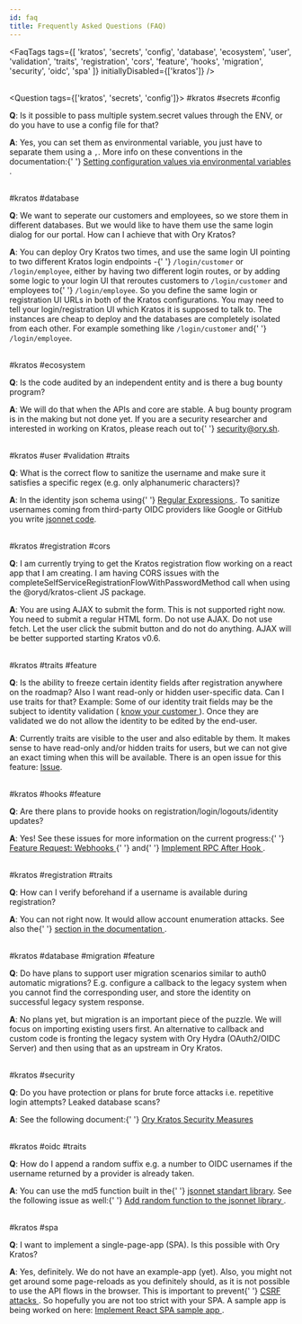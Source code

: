 ```yaml
---
id: faq
title: Frequently Asked Questions (FAQ)
---
```


<!-- This file is generated. Please edit /docs/faq.yaml or /docs/scripts/gen-faq.js instead. Changes will be overwritten otherwise -->


<FaqTags
  tags={[
    'kratos',
    'secrets',
    'config',
    'database',
    'ecosystem',
    'user',
    'validation',
    'traits',
    'registration',
    'cors',
    'feature',
    'hooks',
    'migration',
    'security',
    'oidc',
    'spa'
  ]}
  initiallyDisabled={['kratos']}
/>
<br />
<br />

<Question tags={['kratos', 'secrets', 'config']}>
  #kratos #secrets #config
  <p>
    <strong>Q</strong>: Is it possible to pass multiple system.secret values
    through the ENV, or do you have to use a config file for that?
  </p>
  <p>
    <strong>A</strong>: Yes, you can set them as environmental variable, you
    just have to separate them using a <code>,</code>. More info on these
    conventions in the documentation:{' '}
    <a href="https://www.ory.sh/docs/ecosystem/configuring/#stringnumeric-arrays">
      Setting configuration values via environmental variables
    </a>
    .
  </p>
</Question>

<br />
<Question tags={['kratos', 'database']}>
  #kratos #database
  <p>
    <strong>Q</strong>: We want to seperate our customers and employees, so we
    store them in different databases. But we would like to have them use the
    same login dialog for our portal. How can I achieve that with Ory Kratos?
  </p>
  <p>
    <strong>A</strong>: You can deploy Ory Kratos two times, and use the same
    login UI pointing to two different Kratos login endpoints -{' '}
    <code>/login/customer</code> or <code>/login/employee</code>, either by
    having two different login routes, or by adding some logic to your login UI
    that reroutes customers to <code>/login/customer</code> and employees to{' '}
    <code>/login/employee</code>. So you define the same login or registration
    UI URLs in both of the Kratos configurations. You may need to tell your
    login/registration UI which Kratos it is supposed to talk to. The instances
    are cheap to deploy and the databases are completely isolated from each
    other. For example something like <code>/login/customer</code> and{' '}
    <code>/login/employee</code>.
  </p>
</Question>

<br />
<Question tags={['kratos', 'ecosystem']}>
  #kratos #ecosystem
  <p>
    <strong>Q</strong>: Is the code audited by an independent entity and is
    there a bug bounty program?
  </p>
  <p>
    <strong>A</strong>: We will do that when the APIs and core are stable. A bug
    bounty program is in the making but not done yet. If you are a security
    researcher and interested in working on Kratos, please reach out to{' '}
    <a href="mailto:security@ory.sh">security@ory.sh</a>.
  </p>
</Question>

<br />
<Question tags={['kratos', 'user', 'validation', 'traits']}>
  #kratos #user #validation #traits
  <p>
    <strong>Q</strong>: What is the correct flow to sanitize the username and
    make sure it satisfies a specific regex (e.g. only alphanumeric characters)?
  </p>
  <p>
    <strong>A</strong>: In the identity json schema using{' '}
    <a href="https://json-schema.org/understanding-json-schema/reference/string.html#regular-expressions">
      Regular Expressions
    </a>
    . To sanitize usernames coming from third-party OIDC providers like Google or
    GitHub you write <a href="https://jsonnet.org">jsonnet code</a>.
  </p>
</Question>

<br />
<Question tags={['kratos', 'registration', 'cors']}>
  #kratos #registration #cors
  <p>
    <strong>Q</strong>: I am currently trying to get the Kratos registration
    flow working on a react app that I am creating. I am having CORS issues with
    the completeSelfServiceRegistrationFlowWithPasswordMethod call when using
    the @oryd/kratos-client JS package.
  </p>
  <p>
    <strong>A</strong>: You are using AJAX to submit the form. This is not
    supported right now. You need to submit a regular HTML form. Do not use
    AJAX. Do not use fetch. Let the user click the submit button and do not do
    anything. AJAX will be better supported starting Kratos v0.6.
  </p>
</Question>

<br />
<Question tags={['kratos', 'traits', 'feature']}>
  #kratos #traits #feature
  <p>
    <strong>Q</strong>: Is the ability to freeze certain identity fields after
    registration anywhere on the roadmap? Also I want read-only or hidden
    user-specific data. Can I use traits for that? Example: Some of our identity
    trait fields may be the subject to identity validation (
    <a href="https://en.wikipedia.org/wiki/Know_your_customer">
      know your customer
    </a>
    ). Once they are validated we do not allow the identity to be edited by the end-user.
  </p>
  <p>
    <strong>A</strong>: Currently traits are visible to the user and also
    editable by them. It makes sense to have read-only and/or hidden traits for
    users, but we can not give an exact timing when this will be available.
    There is an open issue for this feature:
    <a href="https://github.com/ory/kratos/issues/47">Issue</a>.
  </p>
</Question>

<br />
<Question tags={['kratos', 'hooks', 'feature']}>
  #kratos #hooks #feature
  <p>
    <strong>Q</strong>: Are there plans to provide hooks on
    registration/login/logouts/identity updates?
  </p>
  <p>
    <strong>A</strong>: Yes! See these issues for more information on the
    current progress:{' '}
    <a href="https://github.com/ory/kratos/issues/271">
      Feature Request: Webhooks
    </a>{' '}
    and{' '}
    <a href="https://github.com/ory/kratos/issues/30">
      Implement RPC After Hook
    </a>
    .
  </p>
</Question>

<br />
<Question tags={['kratos', 'registration', 'traits']}>
  #kratos #registration #traits
  <p>
    <strong>Q</strong>: How can I verify beforehand if a username is available
    during registration?
  </p>
  <p>
    <strong>A</strong>: You can not right now. It would allow account
    enumeration attacks. See also the{' '}
    <a href="https://www.ory.sh/kratos/docs/concepts/security/#account-enumeration">
      section in the documentation
    </a>
    .
  </p>
</Question>

<br />
<Question tags={['kratos', 'database', 'migration', 'feature']}>
  #kratos #database #migration #feature
  <p>
    <strong>Q</strong>: Do have plans to support user migration scenarios
    similar to auth0 automatic migrations? E.g. configure a callback to the
    legacy system when you cannot find the corresponding user, and store the
    identity on successful legacy system response.
  </p>
  <p>
    <strong>A</strong>: No plans yet, but migration is an important piece of the
    puzzle. We will focus on importing existing users first. An alternative to
    callback and custom code is fronting the legacy system with Ory Hydra
    (OAuth2/OIDC Server) and then using that as an upstream in Ory Kratos.
  </p>
</Question>

<br />
<Question tags={['kratos', 'security']}>
  #kratos #security
  <p>
    <strong>Q</strong>: Do you have protection or plans for brute force attacks
    i.e. repetitive login attempts? Leaked database scans?
  </p>
  <p>
    <strong>A</strong>: See the following document:{' '}
    <a href="https://www.ory.sh/kratos/docs/concepts/security#passwords">
      Ory Kratos Security Measures
    </a>
  </p>
</Question>

<br />
<Question tags={['kratos', 'oidc', 'traits']}>
  #kratos #oidc #traits
  <p>
    <strong>Q</strong>: How do I append a random suffix e.g. a number to OIDC
    usernames if the username returned by a provider is already taken.
  </p>
  <p>
    <strong>A</strong>: You can use the md5 function built in the{' '}
    <a href="https://jsonnet.org/ref/stdlib.html">jsonnet standart library</a>.
    See the following issue as well:{' '}
    <a href="https://github.com/ory/kratos/issues/988">
      Add random function to the jsonnet library
    </a>
    .
  </p>
</Question>

<br />
<Question tags={['kratos', 'spa']}>
  #kratos #spa
  <p>
    <strong>Q</strong>: I want to implement a single-page-app (SPA). Is this
    possible with Ory Kratos?
  </p>
  <p>
    <strong>A</strong>: Yes, definitely. We do not have an example-app (yet).
    Also, you might not get around some page-reloads as you definitely should,
    as it is not possible to use the API flows in the browser. This is important
    to prevent{' '}
    <a href="https://en.wikipedia.org/wiki/Cross-site_request_forgery">
      CSRF attacks
    </a>
    . So hopefully you are not too strict with your SPA. A sample app is being worked
    on here: <a href="https://github.com/ory/kratos/issues/668">
      Implement React SPA sample app
    </a>.
  </p>
</Question>

<br />
